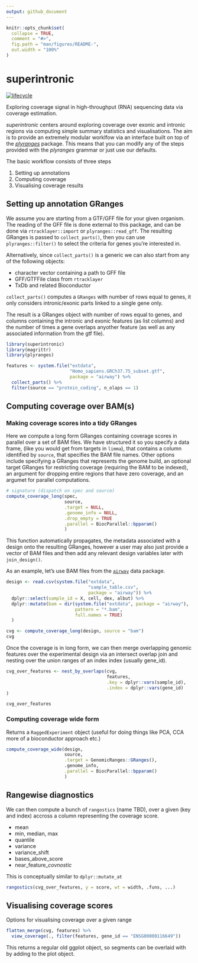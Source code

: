 ```yaml
---
output: github_document
---
```


<!-- README.md is generated from README.Rmd. Please edit that file -->

```r
knitr::opts_chunk$set(
  collapse = TRUE,
  comment = "#>",
  fig.path = "man/figures/README-",
  out.width = "100%"
)

```
# superintronic

[![lifecycle](https://img.shields.io/badge/lifecycle-experimental-orange.svg)](https://www.tidyverse.org/lifecycle/#experimental)

Exploring coverage signal in high-throughput 
(RNA) sequencing data via coverage estimation.

_superintronic_ centers around exploring coverage over exonic and intronic
regions via computing simple summary statistics and visualisations. 
The aim is to provide an extremely modular worklfow via an interface built on top of the 
[_plyranges_](https://sa-lee.github.io/plyranges/index.html) package. 
This means that you can modify any of the steps provided 
with the _plyranges_ grammar or just use our defaults.

The basic workflow consists of three steps  

1. Setting up annotations
2. Computing coverage
3. Visualising coverage results

## Setting up annotation GRanges

We assume you are starting from a GTF/GFF file for your given organism. 
The reading of the GFF file is done external to this package, 
and can be done via `rtracklayer::import` or `plyranges::read_gff`.
The resulting GRanges is passed to `collect_parts()`, then you can use
`plyranges::filter()` to select the criteria for genes you're interested in.

Alternatively, since `collect_parts()` is a generic we can also start
from any of the following objects:

* character vector containing a path to GFF file
* GFF/GTFFile class from `rtracklayer`
* TxDb and related Bioconductor

`collect_parts()` computes a `GRanges` with number of rows equal to genes,
it only considers intronic/exonic parts linked to a single gene only.

The result is a GRanges object with number of rows equal to genes,
and columns containing the intronic and exonic features (as list columns)
and the number of times a gene overlaps anyother feature (as well as
any associated information from the gtf file). 
```r
library(superintronic)
library(magrittr)
library(plyranges)

features <- system.file("extdata", 
                        "Homo_sapiens.GRCh37.75_subset.gtf", 
                        package = "airway") %>% 
  collect_parts() %>% 
  filter(source == "protein_coding", n_olaps == 1)
```



## Computing coverage over BAM(s)

### Making coverage scores into a tidy GRanges

Here we compute a long form GRanges containing coverage scores in parallel over
a set of BAM files. We have structured it so you specify a data frame,
(like you would get from targets in `limma`), that contains a column
identified by `source`, that specifies the BAM file names. Other options
include specifying a GRanges that represents the genome build, an optional
target GRanges for restricting coverage (requiring the BAM to be indexed),
an argument for dropping entire regions that have zero coverage, and an
argumet for  parallel computations.

```r
# signature (dispatch on spec and source)
compute_coverage_long(spec,
                      source,
                      .target = NULL,
                      .genome_info = NULL,
                      .drop_empty = TRUE
                      .parallel = BiocParallel::bpparam()
                      )
```

This function automatically propagates, the metadata associated
with a design onto the resulting GRanges, however a user may also just
provide a vector of BAM files and then add any relevant design variables later
with `join_design()`.

As an example, let's use BAM files from the 
[`airway`](https://bioconductor.org/packages/release/data/experiment/html/airway.html)
data package.  

```r
design <- read.csv(system.file("extdata", 
                               "sample_table.csv", 
                               package = "airway")) %>% 
  dplyr::select(sample_id = X, cell, dex, albut) %>% 
  dplyr::mutate(bam = dir(system.file("extdata", package = "airway"), 
                          pattern = "*.bam",
                          full.names = TRUE)
  )

cvg <- compute_coverage_long(design, source = "bam")
cvg
```


Once the coverage is in long form, we can then merge overlapping genomic
features over the experimental design via an intersect overlap join and nesting
over the union ranges of an index  index (usually gene_id).

```r
cvg_over_features <- nest_by_overlaps(cvg,
                                      features, 
                                      .key = dplyr::vars(sample_id),
                                      .index = dplyr::vars(gene_id)
)

cvg_over_features
```


### Computing coverage wide form 

Returns a `RaggedExperiment` object (useful for doing things like PCA, CCA
more of a bioconductor approach etc.)

```r
compute_coverage_wide(design,
                      source,
                      .target = GenomicRanges::GRanges(),
                      .genome_info,
                      .parallel = BiocParallel::bpparam()
                      )
```



## Rangewise diagnostics 

We can then compute a bunch of `rangostics` (name TBD),
over a given (key and index) accross a column representing the coverage score.

* mean
* min, median, max
* quantile
* variance
* variance_shift
* bases_above_score
* near_feature_*covnostic*


This is conceptually similar to `dplyr::mutate_at` 
```r
rangostics(cvg_over_features, y = score, wt = width, .funs, ...)
```

## Visualising coverage scores

Options for visualising coverage over a given range 
```r

flatten_merge(cvg, features) %>% 
  view_coverage(., filter(features, gene_id == "ENSG00000116649"))
```

This returns a regular old ggplot object, so segments can be overlaid with
by adding to the plot object.


